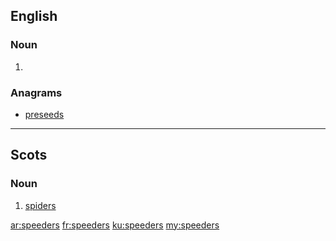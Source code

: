==English==

===Noun===
{{head|en|plural}}

# {{plural of|speeder|lang=en|nocat=1}}

===Anagrams===
* [[preseeds#English|preseeds]]

----

==Scots==

===Noun===
{{head|sco|plural}}

# {{context|South Scots|lang=sco}} [[spiders]]

[[ar:speeders]]
[[fr:speeders]]
[[ku:speeders]]
[[my:speeders]]